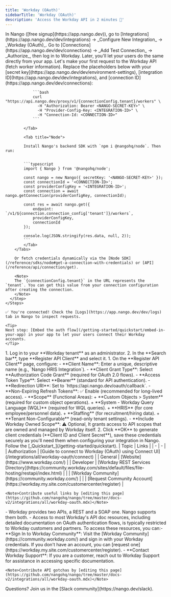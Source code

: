 ```yaml
---
title: 'Workday (OAuth)'
sidebarTitle: 'Workday (OAuth)'
description: 'Access the Workday API in 2 minutes 💨'
---
```


<Tabs>
  <Tab title="🚀 Quickstart">
    <Steps>
      <Step title="Create an integration">
        In Nango ([free signup](https://app.nango.dev)), go to [Integrations](https://app.nango.dev/dev/integrations) -> _Configure New Integration_ -> _Workday (OAuth)_.
      </Step>
      <Step title="Authorize Workday">
        Go to [Connections](https://app.nango.dev/dev/connections) -> _Add Test Connection_ -> _Authorize_, then log in to Workday. Later, you'll let your users do the same directly from your app.
      </Step>
      <Step title="Call the Workday API">
        Let's make your first request to the Workday API (fetch worker information). Replace the placeholders below with your [secret key](https://app.nango.dev/dev/environment-settings), [integration ID](https://app.nango.dev/dev/integrations), and [connection ID](https://app.nango.dev/dev/connections):
        <Tabs>
            <Tab title="cURL">

                ```bash
                curl "https://api.nango.dev/proxy/v1/{connectionConfig.tenant}/workers" \
                  -H "Authorization: Bearer <NANGO-SECRET-KEY>" \
                  -H "Provider-Config-Key: <INTEGRATION-ID>" \
                  -H "Connection-Id: <CONNECTION-ID>"
                ```

            </Tab>

            <Tab title="Node">

            Install Nango's backend SDK with `npm i @nangohq/node`. Then run:


            ```typescript
            import { Nango } from '@nangohq/node';

            const nango = new Nango({ secretKey: '<NANGO-SECRET-KEY>' });
            const connectionId = '<CONNECTION-ID>';
            const providerConfigKey = '<INTEGRATION-ID>';
            const connection = await nango.getConnection(providerConfigKey, connectionId);

            const res = await nango.get({
                endpoint: `/v1/${connection.connection_config['tenant']}/workers`,
                providerConfigKey,
                connectionId
            });

            console.log(JSON.stringify(res.data, null, 2));
            ```
            </Tab>
        </Tabs>

        Or fetch credentials dynamically via the [Node SDK](/reference/sdks/node#get-a-connection-with-credentials) or [API](/reference/api/connection/get).

        <Note>
        The `{connectionConfig.tenant}` in the URL represents the `tenant`. You can get this value from your connection configuration after creating the connection.
        </Note>
      </Step>
    </Steps>

    ✅ You're connected! Check the [Logs](https://app.nango.dev/dev/logs) tab in Nango to inspect requests.

    <Tip>
    Next step: [Embed the auth flow](/getting-started/quickstart/embed-in-your-app) in your app to let your users connect their Workday accounts.
    </Tip>
  </Tab>
  <Tab title="🧑‍💻 OAuth app setup">
   <Steps>
  <Step title="Access the Workday API Client Registration">
    1. Log in to your **Workday tenant** as an administrator.
    2. In the **Search bar**, type **Register API Client** and select it.
  </Step>
  <Step title="Create OAuth 2.0 credentials">
      1. On the **Register API Client** page, configure:
        - **Client Name**: Enter a unique, descriptive name (e.g., `Nango HRIS Integration`).
        - **Client Grant Type**: Select **Authorization Code Grant** (required for OAuth 2.0 flows).
        - **Access Token Type**: Select **Bearer** (standard for API authentication).
        - **Redirection URI**: Set to `https://api.nango.dev/oauth/callback`.
        - **Non-Expiring Refresh Tokens**: ✅ Enable (recommended for long-lived access).
        - **Scope** (Functional Areas):
          + **Custom Objects > System** (required for custom object operations).
          + **System - Workday Query Language (WQL)** (required for WQL queries).
          + **HRIS** (for core employee/personnel data).
          + **Staffing** (for recruitment/hiring data).
          + **Tenant Non-Configurable** (read-only tenant settings).
        - **Include Workday Owned Scope**: ⚠️ Optional, It grants access to API scopes that are owned and managed by Workday itself.
    2. Click **OK** to generate client credentials (**Client ID and Client Secret**), save these credentials securely as you'll need them when configuring your integration in Nango.
  </Step>
  <Step title="Next">
    Follow the [_Quickstart_](/getting-started/quickstart).
  </Step>
</Steps>
  </Tab>
  <Tab title="🔗 Useful links">
    | Topic | Links |
    | - | - |
    | Authorization | [Guide to connect to Workday (OAuth) using Connect UI](/integrations/all/workday-oauth/connect) |
    | General | [Website](https://www.workday.com/) |
    | Developer | [Workday REST Services Directory](https://community.workday.com/sites/default/files/file-hosting/restapi/index.html) |
    | | [Workday Community](https://community.workday.com/) |
    | | [Request Community Account](https://workday.my.site.com/customercenter/register) |

    <Note>Contribute useful links by [editing this page](https://github.com/nangohq/nango/tree/master/docs-v2/integrations/all/workday-oauth.mdx)</Note>
  </Tab>
  <Tab title="🚨 API gotchas">
    - Workday provides two APIs, a REST and a SOAP one. Nango supports them both.
    - Access to most Workday's API doc resources, including detailed documentation on OAuth authentication flows, is typically restricted to Workday customers and partners. To access these resources, you can:​
    - **Sign In to Workday Community**: Visit the [Workday Community](https://community.workday.com/) and sign in with your Workday credentials. If you don't have an account, you can [request one](https://workday.my.site.com/customercenter/register).
    - **Contact Workday Support**: If you are a customer, reach out to Workday Support for assistance in accessing specific documentation.

    <Note>Contribute API gotchas by [editing this page](https://github.com/nangohq/nango/tree/master/docs-v2/integrations/all/workday-oauth.mdx)</Note>
  </Tab>
</Tabs>

<Info>
    Questions? Join us in the [Slack community](https://nango.dev/slack).
</Info>
